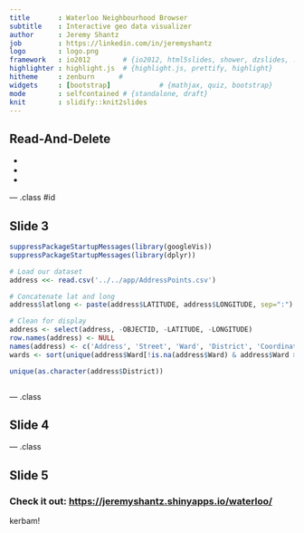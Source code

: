```yaml
---
title       : Waterloo Neighbourhood Browser
subtitle    : Interactive geo data visualizer
author      : Jeremy Shantz
job         : https://linkedin.com/in/jeremyshantz
logo        : logo.png
framework   : io2012        # {io2012, html5slides, shower, dzslides, ...}
highlighter : highlight.js  # {highlight.js, prettify, highlight}
hitheme     : zenburn      # 
widgets     : [bootstrap]            # {mathjax, quiz, bootstrap}
mode        : selfcontained # {standalone, draft}
knit        : slidify::knit2slides
---
```


## Read-And-Delete

*  
*
*

--- .class #id 

## Slide 3


```r

suppressPackageStartupMessages(library(googleVis))
suppressPackageStartupMessages(library(dplyr))

# Load our dataset
address <<- read.csv('../../app/AddressPoints.csv')

# Concatenate lat and long 
address$latlong <- paste(address$LATITUDE, address$LONGITUDE, sep=":")

# Clean for display
address <- select(address, -OBJECTID, -LATITUDE, -LONGITUDE)
row.names(address) <- NULL
names(address) <- c('Address', 'Street', 'Ward', 'District', 'Coordinates')
wards <- sort(unique(address$Ward[!is.na(address$Ward) & address$Ward > 0]))

```

```r

unique(as.character(address$District))



```

--- .class

## Slide 4


--- .class

## Slide 5

### Check it out: [https://jeremyshantz.shinyapps.io/waterloo/](https://jeremyshantz.shinyapps.io/waterloo/)

kerbam!
